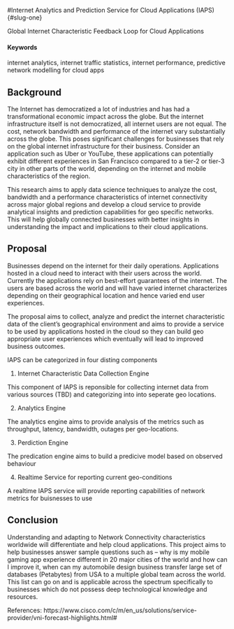 #Internet Analytics and Prediction Service for Cloud Applications (IAPS) {#slug-one}

Global Internet Characteristic Feedback Loop for Cloud Applications
 
#### Keywords {-}
 internet analytics, internet traffic statistics, internet performance, predictive network modelling for cloud apps

## Background
The Internet has democratized a lot of industries and has had a transformational economic impact across the globe. But the internet infrastructure itself is not democratized, all internet users are not equal. The cost, network bandwidth and performance of the internet vary substantially across the globe. This poses significant challenges for businesses that rely on the global internet infrastructure for their business. Consider an application such as Uber or YouTube, these applications can potentially exhibit different experiences in San Francisco compared to a tier-2 or tier-3 city in other parts of the world, depending on the internet and mobile characteristics of the region. 

This research aims to apply data science techniques to analyze the cost, bandwidth and a performance characteristics of internet connectivity across major global regions and develop a cloud service to provide analytical insights and prediction capabilities for geo specific networks. This will help globally connected businesses with better insights in understanding the impact and implications to their cloud applications.

## Proposal

Businesses depend on the internet for their daily operations. Applications hosted in a cloud need to interact with their users across the world. Currently the applications rely on best-effort guarantees of the internet. The users are based across the world and will have varied internet characterizes depending on their geographical location and hence varied end user experiences.

The proposal aims to collect, analyze and predict the internet characteristic data of the client’s geographical environment and aims to provide a service to be used by applications hosted in the cloud so they can build geo appropriate user experiences which eventually will lead to improved business outcomes. 

IAPS can be categorized in four disting components

1. Internet Characteristic Data Collection Engine

This component of IAPS is reponsible for collecting internet data from various sources (TBD) and categorizing into into seperate geo locations.

2. Analytics Engine

The analytics engine aims to provide analysis of the metrics such as throughput, latency, bandwidth, outages per geo-locations.

3. Perdiction Engine

The predication engine aims to build a predicive model based on observed behaviour

4. Realtime Service for reporting current geo-conditions 

A realtime IAPS service will provide reporting capabilities of network metrics for buisnesses to use


## Conclusion
Understanding and adapting to Network Connectivity characteristics worldwide will differentiate and help cloud applications. This project aims to help businesses answer sample questions such as – why is my mobile gaming app experience different in 20 major cities of the world and how can I improve it, when can my automobile design business transfer large set of databases (Petabytes) from USA to a multiple global team across the world. This list can go on and is applicable across the spectrum specifically to businesses which do not possess deep technological knowledge and resources.

References:
https://www.cisco.com/c/m/en_us/solutions/service-provider/vni-forecast-highlights.html#



